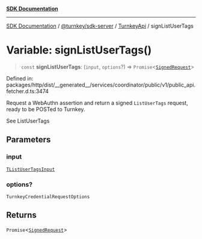 [**SDK Documentation**](../../../../../README.mdx)

***

[SDK Documentation](../../../../../packages.mdx) / [@turnkey/sdk-server](../../../README.mdx) / [TurnkeyApi](../README.mdx) / signListUserTags

# Variable: signListUserTags()

> `const` **signListUserTags**: (`input`, `options`?) => `Promise`\<[`SignedRequest`](../../../../http/type-aliases/SignedRequest.mdx)\>

Defined in: packages/http/dist/\_\_generated\_\_/services/coordinator/public/v1/public\_api.fetcher.d.ts:3474

Request a WebAuthn assertion and return a signed `ListUserTags` request, ready to be POSTed to Turnkey.

See ListUserTags

## Parameters

### input

[`TListUserTagsInput`](../type-aliases/TListUserTagsInput.mdx)

### options?

`TurnkeyCredentialRequestOptions`

## Returns

`Promise`\<[`SignedRequest`](../../../../http/type-aliases/SignedRequest.mdx)\>
